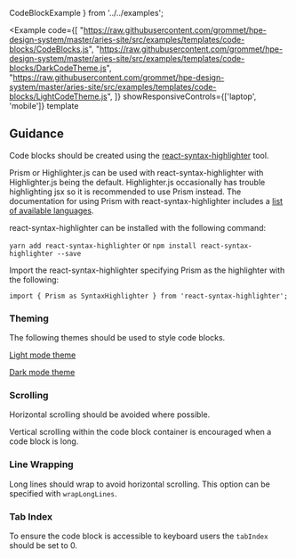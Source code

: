   CodeBlockExample
} from '../../examples';

<Example
  code={[
    "https://raw.githubusercontent.com/grommet/hpe-design-system/master/aries-site/src/examples/templates/code-blocks/CodeBlocks.js",
    "https://raw.githubusercontent.com/grommet/hpe-design-system/master/aries-site/src/examples/templates/code-blocks/DarkCodeTheme.js",
    "https://raw.githubusercontent.com/grommet/hpe-design-system/master/aries-site/src/examples/templates/code-blocks/LightCodeTheme.js",
  ]}
  showResponsiveControls={['laptop', 'mobile']}
  template
>
  <CodeBlockExample />
</Example>


## Guidance

Code blocks should be created using the [react-syntax-highlighter](https://github.com/react-syntax-highlighter/react-syntax-highlighter) tool.

Prism or Highlighter.js can be used with react-syntax-highlighter with Highlighter.js being the default. Highlighter.js occasionally has trouble highlighting jsx so it is recommended to use Prism instead. 
The documentation for using Prism with react-syntax-highlighter includes a [list of available languages](https://github.com/react-syntax-highlighter/react-syntax-highlighter/blob/master/AVAILABLE_LANGUAGES_PRISM.MD).

react-syntax-highlighter can be installed with the following command:

`yarn add react-syntax-highlighter`
or
`npm install react-syntax-highlighter --save`

Import the react-syntax-highlighter specifying Prism as the highlighter with the following:

`import { Prism as SyntaxHighlighter } from 'react-syntax-highlighter';`

### Theming

The following themes should be used to style code blocks.

[Light mode theme](https://raw.githubusercontent.com/grommet/hpe-design-system/master/aries-site/src/examples/templates/code-blocks/DarkCodeTheme.js)

[Dark mode theme](https://raw.githubusercontent.com/grommet/hpe-design-system/master/aries-site/src/examples/templates/code-blocks/LightCodeTheme.js)

### Scrolling

Horizontal scrolling should be avoided where possible.

Vertical scrolling within the code block container is encouraged when a code block is long.

### Line Wrapping

Long lines should wrap to avoid horizontal scrolling. This option can be specified with `wrapLongLines`.

### Tab Index

To ensure the code block is accessible to keyboard users the `tabIndex` should be set to 0.